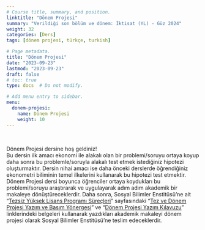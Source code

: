 ```yaml
---
# Course title, summary, and position.
linktitle: "Dönem Projesi"
summary: "Verildiği son bölüm ve dönem: İktisat (YL) - Güz 2024"
weight: 32
categories: [Ders]
tags: [dönem projesi, türkçe, turkish]

# Page metadata.
title: "Dönem Projesi"
date: "2023-09-23"
lastmod: "2023-09-23"
draft: false
# toc: true
type: docs  # Do not modify.

# Add menu entry to sidebar.
menu:
  donem-projesi:
    name: Dönem Projesi
    weight: 10
---
```


<br>

Dönem Projesi dersine hoş geldiniz!  
Bu dersin ilk amacı ekonomi ile alakalı olan bir problemi/soruyu ortaya koyup daha sonra bu problemle/soruyla alakalı test etmek istediğiniz hipotezi oluşturmaktır. Dersin nihai amacı ise daha önceki derslerde öğrendiğiniz ekonometri biliminin temel ilkelerini kullanarak bu hipotezi test etmektir. Dönem Projesi dersi boyunca öğrenciler ortaya koydukları bu problemi/soruyu araştırarak ve uygulayarak adım adım akademik bir makaleye dönüştüreceklerdir. Daha sonra, Sosyal Bilimler Enstitüsü’ne ait “[Tezsiz Yüksek Lisans Programı Süreçleri](https://sosbilen.ogu.edu.tr/Sayfa/Index/637/tezsiz-yuksek-lisans-programi-surecleri)” sayfasındaki “[Tez ve Dönem Projesi Yazım ve Basım Yönergesi](https://sosbilen.ogu.edu.tr/Storage/SosBilEn/Uploads/tez_donem_projesi_yazim_yonergesi.pdf)” ve “[Dönem Projesi Yazım Kılavuzu](https://sosbilen.ogu.edu.tr/Storage/SosBilEn/Uploads/donem_projesi_yazim_kilavuzu.docx)” linklerindeki belgeleri kullanarak yazdıkları akademik makaleyi dönem projesi olarak Sosyal Bilimler Enstitüsü’ne teslim edeceklerdir.
